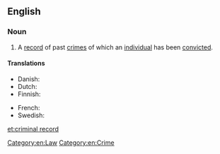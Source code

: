 ==English==

===Noun===
{{en-noun|sg=[[criminal]] [[record]]}}

# A [[record]] of past [[crime]]s of which an [[individual]] has been [[convict]]ed.

====Translations====
{{trans-top|a record of past crimes}}
* Danish: {{t|da|straffeattest}}
* Dutch: {{t-|nl|strafblad|n}}
* Finnish: {{t-|fi|rikosrekisteri}}
{{trans-mid}}
* French: {{t+|fr|casier judiciaire|m}}
* Swedish: {{t-|sv|brottsregister|n}}
{{trans-bottom}}

[[Category:en:Law]]
[[Category:en:Crime]]

[[et:criminal record]]